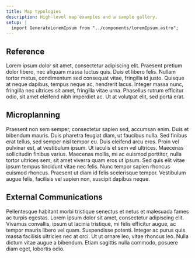 ```yaml
---
title: Map typologies
description: High-level map examples and a sample gallery.
setup: |
  import GenerateLoremIpsum from "../components/loremIpsum.astro";
---
```


## Reference

Lorem ipsum dolor sit amet, consectetur adipiscing elit. Praesent pretium dolor libero, nec aliquam massa luctus quis. Duis et libero felis. Nullam tortor metus, condimentum sed consequat vitae, fringilla id justo. Quisque at neque dapibus, tempus neque ac, hendrerit lacus. Integer massa nunc, fringilla nec ultrices sit amet, fringilla vitae urna. Phasellus rutrum efficitur odio, sit amet eleifend nibh imperdiet ac. Ut at volutpat elit, sed porta erat.

## Microplanning

Praesent non sem semper, consectetur sapien sed, accumsan enim. Duis et bibendum mauris. Duis pharetra feugiat diam, ut faucibus nulla. Sed finibus erat tellus, sed semper nisl tempor eu. Duis eleifend arcu eros. Proin vel pulvinar est, at vestibulum ipsum. Ut iaculis et sem vel ultrices. Maecenas sollicitudin finibus varius. Maecenas mollis, mi ac euismod porttitor, nulla tortor ultrices sem, sit amet viverra quam eros ut ipsum. Sed quis elit vitae ipsum tempus tincidunt vitae nec felis. Nunc tempor sapien rhoncus euismod rhoncus. Praesent ut diam id felis scelerisque tempor. Vestibulum augue felis, facilisis vel sapien non, suscipit dapibus neque.

## External Communications

Pellentesque habitant morbi tristique senectus et netus et malesuada fames ac turpis egestas. Lorem ipsum dolor sit amet, consectetur adipiscing elit. Vivamus convallis, ipsum ut lacinia tristique, mi felis efficitur augue, ac tempor mauris libero vel quam. Suspendisse potenti. Integer ac purus quis massa facilisis ultricies nec at orci. Ut ut ornare leo, vitae rhoncus leo. Nulla dictum vitae augue a bibendum. Etiam sagittis nulla commodo, posuere diam eget, lobortis odio.